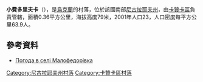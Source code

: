 {{coord|48|0|17|N|32|58|42|E|scale:100000|display=title}}

'''小費多里夫卡'''（{{lang-uk|Малофедорівка}}），是[[烏克蘭|烏克蘭]]的村落，位於該國南部[[尼古拉耶夫州|尼古拉耶夫州]]，由[[卡贊卡區|卡贊卡區]]負責管轄，面積0.36平方公里，海拔高度79米，2001年人口23，人口密度每平方公里63.9人。

==參考資料==
* [http://weather.in.ua/ua/nikolaevskaja/14879 Погода в селі Малофедорівка] {{Wayback|url=http://weather.in.ua/ua/nikolaevskaja/14879 |date=20160607020921 }}

[[Category:尼古拉耶夫州村落|Category:尼古拉耶夫州村落]]
[[Category:卡贊卡區村落|Category:卡贊卡區村落]]


{{Mykolaiv-geo-stub}}
